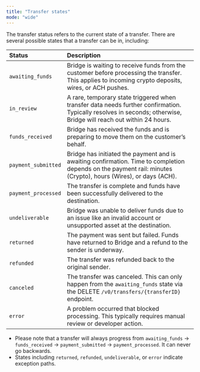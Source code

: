 ```yaml
---
title: "Transfer states"
mode: "wide"
---
```


The transfer status refers to the current state of a transfer. There are several possible states that a transfer can be in, including:

| **Status**          | **Description**                                                                                                                                                   |
| :------------------ | :---------------------------------------------------------------------------------------------------------------------------------------------------------------- |
| `awaiting_funds`    | Bridge is waiting to receive funds from the customer before processing the transfer. This applies to incoming crypto deposits, wires, or ACH pushes.              |
| `in_review`         | A rare, temporary state triggered when transfer data needs further confirmation. Typically resolves in seconds; otherwise, Bridge will reach out within 24 hours. |
| `funds_received`    | Bridge has received the funds and is preparing to move them on the customer’s behalf.                                                                             |
| `payment_submitted` | Bridge has initiated the payment and is awaiting confirmation. Time to completion depends on the payment rail: minutes (Crypto), hours (Wires), or days (ACH).    |
| `payment_processed` | The transfer is complete and funds have been successfully delivered to the destination.                                                                           |
| `undeliverable`     | Bridge was unable to deliver funds due to an issue like an invalid account or unsupported asset at the destination.                                               |
| `returned`          | The payment was sent but failed. Funds have returned to Bridge and a refund to the sender is underway.                                                            |
| `refunded`          | The transfer was refunded back to the original sender.                                                                                                            |
| `canceled`          | The transfer was canceled. This can only happen from the `awaiting_funds` state via the DELETE `/v0/transfers/{transferID}` endpoint.                             |
| `error`             | A problem occurred that blocked processing. This typically requires manual review or developer action.                                                            |

- Please note that a transfer will always progress from `awaiting_funds` → `funds_received` → `payment_submitted` → `payment_processed`. It can never go backwards.
- States including `returned`, `refunded`, `undeliverable`, or `error` indicate exception paths.